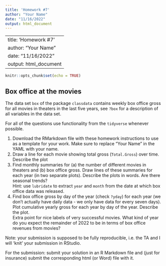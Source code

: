 ```yaml
---
title: 'Homework #7'
author: "Your Name"
date: "11/16/2022"
output: html_document
---
```

---
title: 'Homework #7'
author: "Your Name"
date: "11/16/2022"
output: html_document
---

```r
knitr::opts_chunk$set(echo = TRUE)
```

## Box office at the movies


The data set `box` of the package `classdata` contains weekly box office gross for all movies in theaters in the last five years, see `?box` for a description of all variables in the data set.

For all of the questions use functionality from the  `tidyverse` whenever possible.

1. Download the RMarkdown file with these homework instructions to use as a template for your work.
Make sure to replace "Your Name" in the YAML with your name.
2. Draw a line for each movie showing total gross (`Total.Gross`) over time. Describe the plot
3. Find monthly summaries for (a) the number of different movies in theaters and (b) box office gross. Draw lines of these summaries for each year (in two separate plots). Describe the plots in words. Are there seasonal trends?<br>
Hint: use `lubridate` to extract `year` and `month` from the date at which box office data was released. 
4. Find box office gross by day of the year (check `?yday`) for each year (we don't actually have daily data - we only have data for every seven days). Plot cumulative yearly gross for each year by day of the year. Describe the plot. <br>
Extra point for nice labels of very successful movies.
What kind of year do you expect the remainder of 2022 to be in terms of box office revenues from movies?


Note: your submission is supposed to be fully reproducible, i.e. the TA and I will 'knit' your submission in RStudio. 


For the submission: submit your solution in an R Markdown file and (just for insurance) submit the corresponding html (or Word) file with it. 
